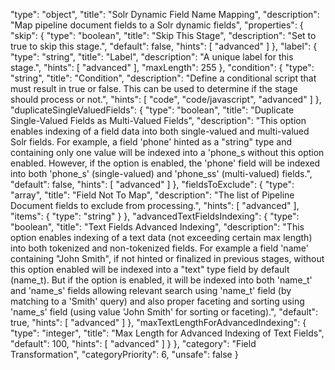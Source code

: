   "type": "object",
  "title": "Solr Dynamic Field Name Mapping",
  "description": "Map pipeline document fields to a Solr dynamic fields",
  "properties": {
    "skip": {
      "type": "boolean",
      "title": "Skip This Stage",
      "description": "Set to true to skip this stage.",
      "default": false,
      "hints": [
        "advanced"
      ]
    },
    "label": {
      "type": "string",
      "title": "Label",
      "description": "A unique label for this stage.",
      "hints": [
        "advanced"
      ],
      "maxLength": 255
    },
    "condition": {
      "type": "string",
      "title": "Condition",
      "description": "Define a conditional script that must result in true or false. This can be used to determine if the stage should process or not.",
      "hints": [
        "code",
        "code/javascript",
        "advanced"
      ]
    },
    "duplicateSingleValuedFields": {
      "type": "boolean",
      "title": "Duplicate Single-Valued Fields as Multi-Valued Fields",
      "description": "This option enables indexing of a field data into both single-valued and multi-valued Solr fields. For example, a field 'phone' hinted as a \"string\" type and containing only one value will be indexed into a 'phone_s without this option enabled. However, if the option is enabled, the 'phone' field will be indexed into both 'phone_s' (single-valued) and 'phone_ss' (multi-valued) fields.",
      "default": false,
      "hints": [
        "advanced"
      ]
    },
    "fieldsToExclude": {
      "type": "array",
      "title": "Field Not To Map",
      "description": "The list of Pipeline Document fields to exclude from processing.",
      "hints": [
        "advanced"
      ],
      "items": {
        "type": "string"
      }
    },
    "advancedTextFieldsIndexing": {
      "type": "boolean",
      "title": "Text Fields Advanced Indexing",
      "description": "This option enables indexing of a text data (not exceeding certain max length) into both tokenized and non-tokenized fields. For example a field 'name' containing \"John Smith\", if not hinted or finalized in previous stages, without this option enabled will be indexed into a \"text\" type field by default (name_t). But if the option is enabled, it will be indexed into both 'name_t' and 'name_s' fields allowing relevant search using 'name_t' field (by matching to a 'Smith' query) and also proper faceting and sorting using 'name_s' field (using value 'John Smith' for sorting or faceting).",
      "default": true,
      "hints": [
        "advanced"
      ]
    },
    "maxTextLengthForAdvancedIndexing": {
      "type": "integer",
      "title": "Max Length for Advanced Indexing of Text Fields",
      "default": 100,
      "hints": [
        "advanced"
      ]
    }
  },
  "category": "Field Transformation",
  "categoryPriority": 6,
  "unsafe": false
}
